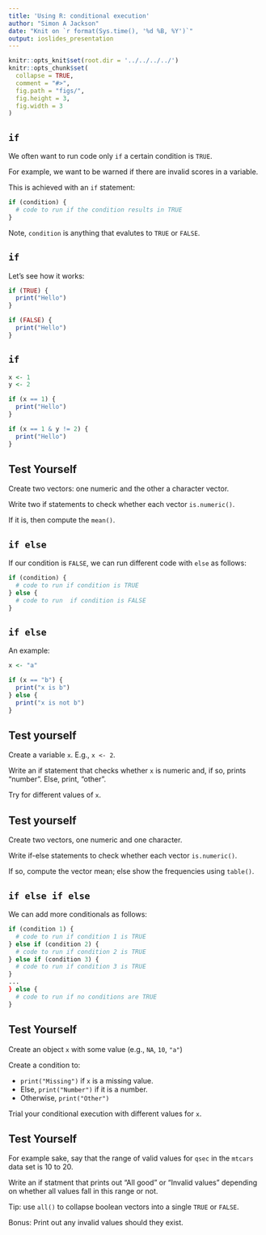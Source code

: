```yaml
---
title: 'Using R: conditional execution'
author: "Simon A Jackson"
date: "Knit on `r format(Sys.time(), '%d %B, %Y')`"
output: ioslides_presentation
---
```


```r
knitr::opts_knit$set(root.dir = '../../../../')
knitr::opts_chunk$set(
  collapse = TRUE,
  comment = "#>",
  fig.path = "figs/",
  fig.height = 3,
  fig.width = 3
)
```

## `if`

We often want to run code only `if` a certain condition is `TRUE`.

For example, we want to be warned if there are invalid scores in a variable.

This is achieved with an `if` statement:

```r
if (condition) {
  # code to run if the condition results in TRUE
}
```

Note, `condition` is anything that evalutes to `TRUE` or `FALSE`.

## `if`

Let's see how it works:

```r
if (TRUE) {
  print("Hello")
}

if (FALSE) {
  print("Hello")
}
```

## `if`

```r
x <- 1
y <- 2

if (x == 1) {
  print("Hello")
}

if (x == 1 & y != 2) {
  print("Hello")
}
```

## Test Yourself

Create two vectors: one numeric and the other a character vector.

Write two if statements to check whether each vector `is.numeric()`.

If it is, then compute the `mean()`.

## `if else`

If our condition is `FALSE`, we can run different code with `else` as follows:

```r
if (condition) {
  # code to run if condition is TRUE
} else {
  # code to run  if condition is FALSE
}
```

## `if else`

An example:

```r
x <- "a"

if (x == "b") {
  print("x is b")
} else {
  print("x is not b")
}
```

## Test yourself

Create a variable `x`. E.g., `x <- 2`.

Write an if statement that checks whether `x` is numeric and, if so, prints "number". Else, print, "other".

Try for different values of `x`.

## Test yourself

Create two vectors, one numeric and one character.

Write if-else statements to check whether each vector `is.numeric()`.

If so, compute the vector mean; else show the frequencies using `table()`.

## `if else if else`

We can add more conditionals as follows:

```r
if (condition 1) {
  # code to run if condition 1 is TRUE
} else if (condition 2) {
  # code to run if condition 2 is TRUE
} else if (condition 3) {
  # code to run if condition 3 is TRUE
}
...
} else {
  # code to run if no conditions are TRUE
}
```

## Test Yourself

Create an object `x` with some value (e.g., `NA`, `10`, `"a"`)

Create a condition to:

- `print("Missing")` if `x` is a missing value.
- Else, `print("Number")` if it is a number.
- Otherwise, `print("Other")`

Trial your conditional execution with different values for `x`.

## Test Yourself

For example sake, say that the range of valid values for `qsec` in the `mtcars` data set is 10 to 20.

Write an if statment that prints out "All good" or "Invalid values" depending on whether all values fall in this range or not.

Tip: use `all()` to collapse boolean vectors into a single `TRUE` or `FALSE`.

Bonus: Print out any invalid values should they exist.
